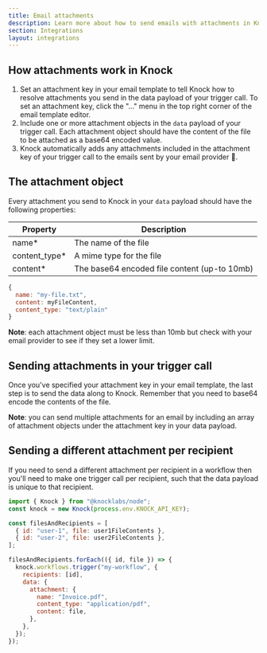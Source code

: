```yaml
---
title: Email attachments
description: Learn more about how to send emails with attachments in Knock.
section: Integrations
layout: integrations
---
```



## How attachments work in Knock

1. Set an attachment key in your email template to tell Knock how to resolve attachments you send in the data payload of your trigger call. To set an attachment key, click the "..." menu in the top right corner of the email template editor.
2. Include one or more attachment objects in the `data` payload of your trigger call. Each attachment object should have the content of the file to be attached as a base64 encoded value.
3. Knock automatically adds any attachments included in the attachment key of your trigger call to the emails sent by your email provider 🎉.

## The attachment object

Every attachment you send to Knock in your `data` payload should have the following properties:

| Property       | Description                                  |
| -------------- | -------------------------------------------- |
| name\*         | The name of the file                         |
| content_type\* | A mime type for the file                     |
| content\*      | The base64 encoded file content (up-to 10mb) |

```js An example attachment object
{
  name: "my-file.txt",
  content: myFileContent,
  content_type: "text/plain"
}
```

**Note**: each attachment object must be less than 10mb but check with your email provider to see if they set a lower limit.

## Sending attachments in your trigger call

Once you've specified your attachment key in your email template, the last step is to send the data along to Knock. Remember that you need to base64 encode the contents of the file.

<MultiLangCodeBlock
  title="Sending attachment data"
  snippet="workflows.trigger-with-attachment"
/>

**Note**: you can send multiple attachments for an email by including an array of attachment objects under the attachment key in your data payload.

## Sending a different attachment per recipient

If you need to send a different attachment per recipient in a workflow then you'll need to make one trigger call per recipient, such that the data payload is unique to that recipient.

```js Unique attachments per recipient
import { Knock } from "@knocklabs/node";
const knock = new Knock(process.env.KNOCK_API_KEY);

const filesAndRecipients = [
  { id: "user-1", file: user1FileContents },
  { id: "user-2", file: user2FileContents },
];

filesAndRecipients.forEach(({ id, file }) => {
  knock.workflows.trigger("my-workflow", {
    recipients: [id],
    data: {
      attachment: {
        name: "Invoice.pdf",
        content_type: "application/pdf",
        content: file,
      },
    },
  });
});
```
